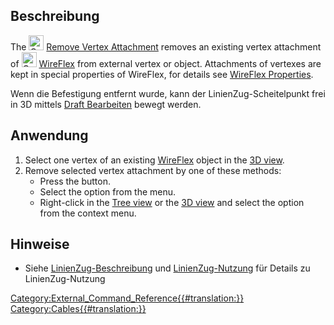 <languages/>

{{Docnav
|[[Cables_AttachVertex/de| ScheitelpunktBefestigen]]
|[[Cables_Profile/de|KabelProfil]]
|[[Cables_Workbench/de|Cables]]
|IconL=Cables_AttachVertex.svg
|IconR=Cables_Profile.svg
|IconC=Cables_workbench_icon.svg
}}

{{GuiCommand/de
|Name=Cables RemoveVertexAttachment
|Name/de=Cables ScheitelpunktBefestigungEntfernen
|MenuLocation=Cable Wires → Scheitelpunkt Befestigung Entfernen
|Workbenches=[[Cables_Workbench/de|Cables]]
|Shortcut=
|Version=1.0
|SeeAlso=[[Cables_AttachVertex/de|Cables ScheitelpunktBefestigen]]
}}

<span id="Description"></span>
==Beschreibung==

<div lang="en" dir="ltr" class="mw-content-ltr">
The [[Image:Cables_RemoveVertexAttachment.svg|24px]] [[Cables_RemoveVertexAttachment|Remove Vertex Attachment]] removes an existing vertex attachment of [[Image:Cables_WireFlex.svg|24px]] [[Cables_WireFlex|WireFlex]] from external vertex or object. Attachments of vertexes are kept in special properties of WireFlex, for details see [[Cables_WireFlex#Properties|WireFlex Properties]].
</div>

Wenn die Befestigung entfernt wurde, kann der LinienZug-Scheitelpunkt frei in 3D mittels [[Draft_Edit/de|Draft Bearbeiten]] bewegt werden.

<span id="Usage"></span>
==Anwendung==

<div lang="en" dir="ltr" class="mw-content-ltr">
# Select one vertex of an existing [[Cables_WireFlex|WireFlex]] object in the [[3D_view|3D view]].
# Remove selected vertex attachment by one of these methods:
#* Press the {{Button|[[Image:Cables_RemoveVertexAttachment.svg|16px]] [[Cables_RemoveVertexAttachment|Remove Vertex Attachment]]}} button.
#* Select the {{MenuCommand|Cable Wires → [[Image:Cables_RemoveVertexAttachment.svg|16px]] Remove Vertex Attachment}} option from the menu.
#* Right-click in the [[Tree_view|Tree view]] or the [[3D_view|3D view]] and select the {{MenuCommand|Cable Wires → [[Image:Cables_RemoveVertexAttachment.svg|16px]] Remove Vertex attachment}} option from the context menu.
</div>

<span id="Notes"></span>
==Hinweise==

* Siehe  [[Cables_WireFlex/de#Description|LinienZug-Beschreibung]] und [[Cables_WireFlex/de#Usage|LinienZug-Nutzung]] für Details zu LinienZug-Nutzung


{{Docnav
|[[Cables_AttachVertex/de| ScheitelpunktBefestigen]]
|[[Cables_Profile/de|KabelProfil]]
|[[Cables_Workbench/de|Cables]]
|IconL=Cables_AttachVertex.svg
|IconR=Cables_Profile.svg
|IconC=Cables_workbench_icon.svg
}}

[[Category:External_Command_Reference{{#translation:}}]]
[[Category:Cables{{#translation:}}]]